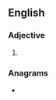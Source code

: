 ==English==

===Adjective===
{{head|en|comparative adjective}}

# {{en-comparative of|astute}}

===Anagrams===
* {{anagrams|en|a=aersttu|Sautter|Steuart|rutates|stature}}